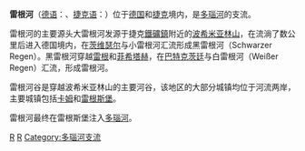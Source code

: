 {{Unreferenced|time=2020-06-25T23:57:26+00:00}}
{{Infobox River 
  | river_name = 雷根河<br />Regen
  | image_name = Regen (Fluss) Lappersdorf.jpg
  | caption = 
  | origin = [[波希米亚林山|波希米亚林山]] 
  | mouth = [[多瑙河|多瑙河]]<br />{{coord|49|1|35|N|12|6|13|E|display=inline,title}}
  | basin_countries = [[德国|德国]]、[[捷克|捷克]]
  | length = 169 km
  | elevation = 
  | discharge = 40 m³/s
  | watershed = 2,953 km²
}}
'''雷根河'''（[[德语|德语]]：{{lang|de|Regen}}、[[捷克语|捷克语]]：{{lang|cs|Řezná}}）位于[[德国|德国]]和[[捷克|捷克]]境内，是[[多瑙河|多瑙河]]的支流。

雷根河的主要源头大雷根河发源于捷克[[鐵礦鎮|鐵礦鎮]]附近的[[波希米亚林山|波希米亚林山]]，在流淌了数公里后进入德国境内，在[[茨维瑟尔|茨维瑟尔]]与小雷根河汇流形成黑雷根河（Schwarzer Regen）。黑雷根河穿越[[雷根|雷根]]和[[菲希塔赫|菲希塔赫]]，在[[巴特克茨廷|巴特克茨廷]]与白雷根河（Weißer Regen）汇流，形成雷根河。

雷根河谷是穿越波希米亚林山的主要河谷，该地区的大部分城镇均位于河流两岸，主要城镇包括[[卡姆_(德国)|卡姆]]和[[雷根斯堡|雷根斯堡]]。

雷根河最终在雷根斯堡注入[[多瑙河|多瑙河]]。

{{Danube}}
{{Authority control}}
{{Germany-geo-stub}}
{{CzechRepublic-geo-stub}}

[[Category:德国河流|R]]
[[Category:捷克河流|R]]
[[Category:多瑙河支流|Category:多瑙河支流]]